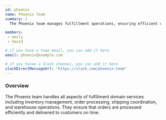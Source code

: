 ```yaml
---
id: phoenix
name: Phoenix Team
summary: |
  The Phoenix team manages fulfillment operations, ensuring efficient order processing and logistics coordination

members:
 - emily
 - david

# if you have a team email, you can add it here
email: phoenix@example.com

# if you havea a Slack channel, you can add it here
slackDirectMessageUrl: "https://slack.com/phoenix-team"
---
```


### Overview
The Phoenix team handles all aspects of fulfillment domain services including inventory management, order processing, shipping coordination, and warehouse operations. They ensure that orders are processed efficiently and delivered to customers on time.
